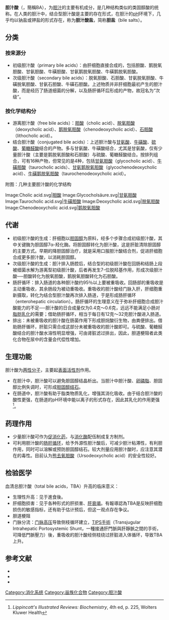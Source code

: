 {{medical}}
'''胆汁酸'''（{{lang-en|bile acids}}，簡稱BA），为[[胆汁|胆汁]]的主要有机成分，是几种结构类似的类固醇酸的统称。在人类的胆汁中，结合型胆汁酸是主要的存在形式，在胆汁的[[pH|pH]]环境下，几乎均以钠盐或钾盐的形式存在，称为'''胆汁酸盐'''，简称'''胆盐'''（bile salts）。

== 分类 ==
=== 按来源分 ===
* 初级胆汁酸（primary bile acids）：由肝细胞直接合成的，包括胆酸、鹅脱氧胆酸、甘氨胆酸、牛磺胆酸、甘氨鹅脱氧胆酸、牛磺鹅脱氧胆酸。
* 次级胆汁酸（secondary bile acids）：脱氧胆酸、石胆酸、甘氨脱氧胆酸、牛磺脱氧胆酸、甘氨石胆酸、牛磺石胆酸。上述物质并非肝细胞最初产生的胆汁酸，而是经历了肠道细菌的分解，以及肠肝循环后形成的产物，故冠名为“次级”。
=== 按化学结构分 ===
* 游离胆汁酸（free bile acids）：[[胆酸|胆酸]]（cholic acid）、[[脱氧胆酸|脱氧胆酸]]（deoxycholic acid）、[[鹅脱氧胆酸|鹅脱氧胆酸]]（chenodeoxycholic acid）、[[石胆酸|石胆酸]]（lithocholic acid）。
* 结合胆汁酸（conjugated bile acids）：上述胆汁酸与[[甘氨酸|甘氨酸]]、[[牛磺酸|牛磺酸]]、[[硫酸|硫酸]]、[[葡糖醛酸|葡糖醛酸]]结合的产物。多与甘氨酸、牛磺酸结合，尤其是甘氨酸，仅有少量胆汁酸（主要是鹅脱氧胆酸和石胆酸）与硫酸、葡糖醛酸结合。按排列组合，可有16种产物，但常见的是4种，包括[[甘氨胆酸|甘氨胆酸]]（glycocholic acid）、[[牛磺胆酸|牛磺胆酸]]（taurocholic acids）、[[甘氨鹅脱氧胆酸|甘氨鹅脱氧胆酸]]（glycochenodeoxycholic acid）、[[牛磺鹅脱氧胆酸|牛磺鹅脱氧胆酸]]（taurochenodeoxycholic acid）。

附图：几种主要胆汁酸的化学结构
<gallery>
Image:Cholic acid.svg|[[胆酸|胆酸]]
Image:Glycocholsäure.svg|[[甘氨胆酸|甘氨胆酸]]
Image:Taurocholic acid.svg|[[牛磺胆酸|牛磺胆酸]]
Image:Deoxycholic acid.svg|[[脱氧胆酸|脱氧胆酸]]
Image:Chenodeoxycholic acid.svg|[[鹅脱氧胆酸|鹅脱氧胆酸]]
</gallery>

== 代谢 ==
* 初级胆汁酸的生成：肝细胞以[[胆固醇|胆固醇]]为原料，经多个步骤合成初级胆汁酸，其中关键酶为胆固醇7α-羟化酶。将胆固醇转化为胆汁酸，这是肝脏清除胆固醇的主要方式。早期的降胆固醇治疗，就是采用口服胆汁酸结合剂，促进肝细胞合成更多胆汁酸，以消耗胆固醇。
* 次级胆汁酸的生成：胆汁排入肠腔后，结合型的初级胆汁酸在回肠和结肠上段被细菌水解为游离型初级胆汁酸，后者再发生7-位脱羟基作用，形成次级胆汁酸──胆酸转化为脱氧胆酸，鹅脱氧胆酸转化为石胆酸。
* 肠肝循环：排入肠道的各种胆汁酸约95％以上要被重吸收。回肠部的重吸收是主动重吸收，其余肠段为被动重吸收。重吸收的胆汁酸经门脉入肝，肝细胞重新摄取，转化为结合型胆汁酸再次排入肠道，于是形成肠肝循环（enterohepatic circulation）。肠肝循环的生理意义在于弥补肝细胞合成胆汁酸能力的不足──胆汁酸的日合成量仅为0.4克～0.6克，远远不能满足小肠对[[脂肪|脂肪]][[乳化|乳化]]的需要；借助肠肝循环，相当于每日有12克～32克胆汁酸进入肠道。
* 排出：未被重吸收的胆汁酸在肠菌作用下形成胆烷酸衍生物，由粪便排出。借助肠肝循环，肝脏只需合成这部分未被重吸收的胆汁酸即可。与硫酸、葡糖醛酸结合的胆汁酸水溶性明显增强，可由肾脏滤过排出，因此，胆道梗阻者此类化合物在尿中的含量会代偿性增加。

== 生理功能 ==
胆汁酸为[[两性分子|两性分子]]，主要起[[表面活性剂|表面活性剂]]作用。
* 在胆汁中，胆汁酸可以避免胆固醇结晶析出。当胆汁中胆汁酸、[[卵磷脂|卵磷脂]]、胆固醇比例失调时，可形成[[胆固醇结石|胆固醇结石]]。
* 在肠道中，胆汁酸有助于脂类物质乳化，增强其消化吸收。由于结合胆汁酸的酸性更强，在肠道的pH环境中能以离子的形式存在，因此其乳化的作用更强<ref>''Lippincott's Illustrated Reviews:  Biochemistry'', 4th ed, p. 225, Wolters Kluwer Health</ref>。

== 药理作用 ==
* 少量胆汁酸可作为[[促消化药|促消化药]]，与[[消化酶|消化酶]]配伍制成复方制剂。
* 可利用胆汁酸的[[肠肝循环|肠肝循环]]，给予外源性胆汁酸后，可减少胆汁粘滞性，有利胆作用，同时可以溶解或预防胆固醇结石。较大剂量应用胆汁酸时，应注意其潜在的毒性。目前认为[[熊去氧胆酸|熊去氧胆酸]]（Ursodeoxycholic acid）的安全性较好。

== 检验医学 ==
血清总胆汁酸（total bile acids，TBA）升高的临床意义：
* 生理性升高：见于進食後。
* 肝细胞损害：见于各种形式的肝损害、[[肝衰竭|肝衰竭]]。有報導認為TBA是反映肝细胞损伤的敏感指标，还有助于估计预后，但这一观点存在争议。
* 胆道梗阻
* 门脉分流：[[门脉高压|门脉高压]]导致侧枝循环建立，[[TIPS手術|TIPS手術]]（Transjugular Intrahepatic Portosystemic Shunt，一種接通肝門脈與肝靜脈之間的手術，可降低門脈壓力）後，重吸收的胆汁酸经侧枝绕过肝脏进入体循环，导致TBA上升。

== 参考文献 ==
<references/>
* {{cite book |author=周爱儒 |coauthors=查锡良 |title=生物化学 |edition=5 |location=北京 |publisher=人民卫生出版社 |date=2002 |pages=374-377  |id=ISBN 7-117-03892-6/R3893}}
* {{cite book |author=杨宝峰 |coauthors=苏定冯 |title=药理学 |edition=6 |location=北京 |publisher=人民卫生出版社 |date=2004 |pages=342-344  |id=ISBN 7-117-05635-5/R5636}}
* {{cite book |author=王鸿利 |title=实验诊断学 |edition=1 |location=北京 |publisher=人民卫生出版社 |date=2002 |pages=144-145  |id=ISBN 7-117-04078-5/R4079}}

{{肝、胆疾病治疗药}}

{{Authority control}}
[[Category:消化系统|Category:消化系统]]
[[Category:甾族化合物|Category:甾族化合物]]
[[Category:胆汁酸|Category:胆汁酸]]